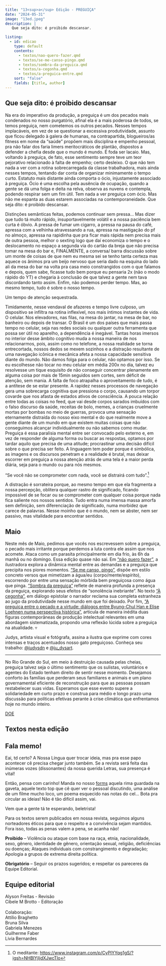 ```yaml
---
title: "13<sup>a</sup> Edição - PREGUIÇA"
date: "2024-05-31"
image: "13ed.jpeg"
description: |
   Que seja dito: é proibido descansar.

listing: 
  - id: edicao
    type: default
    contents:
      - textos/nao-quero-fazer.qmd
      - textos/se-me-canso-pingo.qmd
      - textos/sombra-da-preguica.qmd
      - textos/a-cegonha.qmd
      - textos/a-preguica-entre.qmd
    sort: "false"
    fields: [title, author]
---
```


## Que seja dito: é proibido descansar

<!-- ![](capa.jpeg){.imgpar width="60%"} -->

Na era do imperativo da produção, a preguiça é um dos pecados mais condenados no nosso purgatório, afinal ela é a mais poderosa de todos, se temos preguiça, nem cometemos os outros pecados. Nesses tempos implacáveis, em vez de se questionar a excessiva produtividade, assunto que ficou delegado à galera de humanas, na contrapartida, blogueiros/as fitness em nome da “saúde” propõem mais disciplina e empenho pessoal, pra não falar dos faria limers meritocráticos de plantão, dispostos a defender a chefia desde que o mundo é mundo. É foda ser lacaio. Mas, voltando à preguiça, de fato, esse sentimento sempre teve um teor pejorativo relacionado à falta de empenho; certo desleixo. O que não tem nada a ver com a rotina sobrecarregada da classe trabalhadora, mais ainda nesses tempos, tentando dar conta de organizar minimamente o tempo curto. Estatuto mais distante ainda comporta o ócio, injustamente associado à preguiça. Ócio é uma escolha pela ausência de ocupação, quando a gente se dá uma folga e deita na relva, observa as nuvens e contempla, podendo respirar sem um fim útil. Tem nada a ver preguiça com ócio. Mas não me espanta as duas estarem associadas na contemporaneidade. Que seja dito: é proibido descansar.

Distinções semânticas feitas, podemos continuar sem pressa… Mas dizer que tudo tá muito rápido, insuportavelmente volátil e a nossa paciência bem curta é óbvio. A pressa de fumar um cigarro, a pressa na pausa do café, apressa com a velhinha atravessando a rua, apressa na mastigação do pf no almoço, apressa na rapidinha que pra ficar mais rápida nem precisa mais de outra pessoa, melhor o sexting logo que daí economiza o tempo e o deslocamento no espaço a segunda via do cartão da breja que não precisa tomar na mesa do bar e, FINALMENTE, a conversa/ barra discussão sobre um monte de coisas de que nem eu mesma sei se tenho tanta certeza mas aquece os ânimos pra um beijo nervoso que seria dado na esquina do lado ali da mesa do bar na volta pra casa meio constrangidos com o que falamos e depois, quem sabe, ficasse tudo bem porque eu pensaria 2x (não o modo rápido do YT) e chegaria à conclusão de que talvez a gente nem tava discordando tanto assim. Enfim, não podemos perder tempo. Mas, ao mesmo tempo, tudo é sobre o nosso tempo. 

Um tempo de atenção sequestrada.

Timidamente, nesse vendaval de afazeres e tempo livre culposo, um dispositivo se infiltra na rotina inflexível, nos mais íntimos instantes de vida. O celular. Nos elevadores, nas filas, na mesa do jantar, na mesa de bar, no banheiro ou depois de transar. O Brasil é um dos países que mais passa tempo no celular, seja nas redes sociais ou qualquer outra ferramenta que possa ser útil no aparelho, a dependência é inegável. Tantas horas imersos no interior desse âmbito cognitivo muda a nossa maneira de nos relacionarmos, pois, assim como no telefone, a nossa realidade se torna entrecortada, nossos dedos se mexem sozinhos e a distração resultante de uma navegação icônica e mecânica afeta a nossa capacidade sensitiva diante do mundo. Não damos folga para o celular, não optamos por isso. Se eu escolhesse não tocar no meu celular em média 200x no dia, talvez eu resolvesse um tique esquisito de não conseguir concentrar plenamente em alguma coisa por mais de 15min seguidos sem cortes, sem déficit de atenção, sem mania. A falta de foco atrapalha o aproveitamento de tudo, é a antítese de se estar presente. A rapidez nesses processos de navegação gera uma sobrecarga cognitiva que pressiona o corpo, causando um torpor covarde que nos afasta de estados ativos de consciência. A pouca relação entre todas as coisas no feed, que vai desde corpos sarados imbuídos com o falso discurso da saúde, receitas de bolo, memes, a crianças cruelmente mortas por bombas no meio de guerras, provoca uma sensação eternamente distraída do nosso eixo mental e do que realmente move a gente diante de um mundo em que existem muitas coisas que não conseguimos alcançar individualmente ou não sabemos como mudar. Preguiça é essa paralisia mental entre ser convocado pelo externo e, em vez de responder de alguma forma ou buscar as respostas, optamos por tardar aquilo que precisa de uma atitude; procrastinar uma decisão difícil sobre o que precisa ser feito. A linguagem tem poder porque é simbólica, as imagens e os discursos penetram e a realidade é brutal, mas deixar escorrer em preguiça a nossa atenção atrás de uma tela é a maior perda diária, seja para o mundo ou para nós mesmos.

“Se você não se comprometer com nada, você se distrairá com tudo”.[^1]

[^1]: O meditante: [https://www.instagram.com/p/CyPIYYqg1gS/?igsh=NHBlYjljdXJwcTlo](https://www.instagram.com/p/CyPIYYqg1gS/?igsh=NHBlYjljdXJwcTlo)

A distração é sorrateira porque, ao mesmo tempo em que ela fragmenta a nossa percepção, oblitera qualquer rastro de significado, ficando impossível de se focar ou se comprometer com qualquer coisa porque nada fica saliente nos nossos sentidos. Tudo entra numa imensa massa amorfa sem definição, sem diferenciação de significado, numa morbidez que carece de palavras. Nesse moinho que é o mundo, nem se abster, nem ser passivo, mas vitalidade para encontrar sentidos.

## Maio

Neste mês de Maio, pedimos que vocês nos escrevessem sobre a preguiça, o pecado mais irritante porque perdemos a luta contra ele assim que nos acomete. Ataca como um parasita principalmente em dia frio, às 6h da manhã ou no domingo. Essa edição quase não sai. Em ["não quero fazer"](textos/nao-quero-fazer.qmd), a ilustradora explora a dinâmica mental entre as demandas e a preguiça que precipita nos piores momentos. ["Se me canso, pingo"](textos/se-me-canso-pingo.qmd), dispõe em estilo concreto versos que mimetizam a água/eu (corpo/mente/espírito), escorrendo por entre uma sensação mórbida bem preguiçosa como água que pinga. ["Sombra da preguiça"](textos/sombra-da-preguica.qmd) reflete de maneira profunda a presença da preguiça, explorando seus efeitos de "sonolência inebriante". No texto ["À cegonha"](textos/a-cegonha.qmd), em diálogo epistolar o narrador reclama sua completa estranheza ao jugo da produtividade nesse mundo em que foi deixado. Por fim, ["A preguiça entre o pecado e a virtude: diálogos entre Byung-Chul Han e Elise Loehnen numa perspectiva histórica"](textos/a-preguica-entre.qmd), articula de maneira inédita duas figuras contemporâneas de produção intelectual relevantes em uma abordagem sistematizada, propondo uma reflexão lúcida sobre a preguiça na atualidade. ▿

Judys, artista visual e fotógrafa, assina a ilustra que exprime com cores intensas e traços acentuados nosso gato preguiçoso. Conheça seu trabalho: [@judysdn](https://www.instagram.com/judysdn) e [@ju_dysart](https://www.instagram.com/ju_dysart).

---

No Rio Grande do Sul, em meio à destruição causada pelas cheias, preguiça talvez seja o último sentimento que os sulistas, voluntários e agentes do Estado tenham direito de sentir nesse momento. Desejamos conforto às famílias que perderam seus familiares e animais e um plano governamental eficiente de reconstrução para que as pessoas possam restabelecer suas vidas. Esperamos que esse evento supere a solidariedade em curto prazo e construa para médio e longo prazo uma discussão para políticas efetivas perante à crise climática que enfrentamos hoje no mundo inteiro.

[DOE](https://www.paraquemdoar.com.br/)

## Textos nesta edição

::: {#edicao}
:::

## <i class="bi bi-mic-fill"></i> Fala memo!

Eai, td certo? A Nossa Língua quer trocar ideia, mas pra esse papo acontecer cê precisa chegar junto também. Se a revista será feita das inúmeras vozes (dissonantes) da nossa querida Letras, sua presença é vital!

Então, pensa com carinho! Manda no nosso [forms](https://forms.gle/DLdK8XZ6FbcQp5bD9) aquela rima guardada na gaveta, aquele texto top que cê quer ver o pessoal discutindo, uma análise de um filme mucho loco, um poema esquecido nas notas do cel... Bota pra circular as ideias! Não é tão difícil assim, vai.

Vem que a gente tá te esperando, beletrista!

::: callout-important
Para os textos serem publicados em nossa revista, seguimos alguns norteadores éticos para que o respeito e a convivência sejam mantidos. Fora isso, todas as penas valem a pena, se acanha não!

**Proibido** -- Violência ou ataque com base na raça, etnia, nacionalidade, sexo, gênero, identidade de gênero, orientação sexual, religião, deficiências ou doenças; Ataques individuais com constrangimento e degradação; Apologia a grupos de extrema direita política.

**Obrigatório** -- Seguir os prazos sugeridos; e respeitar os pareceres da Equipe Editorial.
:::

## Equipe editorial

<p>

</p>

| Alyson Freitas - Revisão
| Cibele M Brotto - Editoração
| 
| Colaboração:
| Attílio Braghetto
| Bruna Silva
| Gabriela Menezes
| Guilherme Faber
| Livia Bernardes
